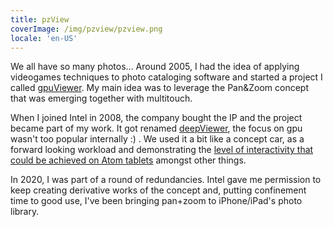 ```yaml
---
title: pzView
coverImage: /img/pzview/pzview.png
locale: 'en-US'
---
```



<AppStoreButton appid="fr/app/pzview/id1504054466"/>

We all have so many photos... Around 2005, I had the idea of applying videogames
techniques to photo cataloging software and started a project I called
[gpuViewer](https://www.youtube.com/watch?v=G2uSv_inwcU). My main idea was to
leverage the Pan&Zoom concept that was emerging together with multitouch.

When I joined Intel in 2008, the company bought the IP and the project became
part of my work. It got renamed
[deepViewer](https://www.youtube.com/watch?v=7M3WrdDy_Dg), the focus on gpu
wasn't too popular internally :) . We used it a bit like a concept car,
as a forward looking workload and demonstrating the [level of interactivity
that could be achieved on Atom
tablets](https://www.youtube.com/watch?v=qFVH9egfPcA) amongst other things.

In 2020, I was part of a round of redundancies. Intel gave me permission to
keep creating derivative works of the concept and, putting confinement time to
good use, I've been bringing pan+zoom to iPhone/iPad's photo library.
